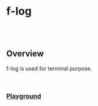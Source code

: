 
<Meta of={FLogStories} />

# f-log

<br />

<br />

## Overview

<f-divider />

f-log is used for terminal purpose.

<br />

### [Playground](/story/ollion-flow-log-components-f-log--playground)

<Canvas>
	<Story of={FLogStories.Playground} />
</Canvas>

<br />
